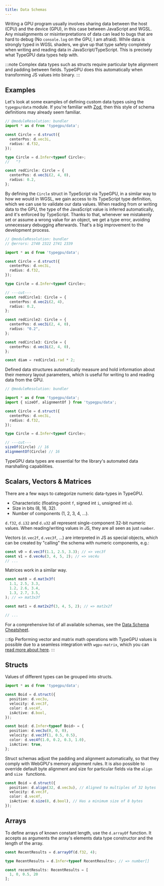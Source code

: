 ```yaml
---
title: Data Schemas
---
```


Writing a GPU program usually involves sharing data between the host (CPU) and the device (GPU), in this case between JavaScript and WGSL.
Any misalignments or misinterpretations of data can lead to bugs that are hard to debug (No `console.log` on the GPU, I am afraid).
While data is strongly typed in WGSL shaders, we give up that type safety completely when writing and reading data in JavaScript/TypeScript.
This is precisely what TypeGPU data types help with.

:::note
Complex data types such as structs require particular byte alignment and padding between fields. TypeGPU does this automatically when transforming JS values into binary.
:::

## Examples

Let's look at some examples of defining custom data types using the `typegpu/data` module. If you're familiar with [Zod](https://zod.dev/), then this style of schema definitions may already seem familiar.

```ts twoslash
// @moduleResolution: bundler
import * as d from 'typegpu/data';

const Circle = d.struct({
  centerPos: d.vec3i,
  radius: d.f32,
});

type Circle = d.Infer<typeof Circle>;
//   ^?

const redCircle: Circle = {
  centerPos: d.vec3i(2, 4, 0),
  radius: 0.2,
};
```

By defining the `Circle` struct in TypeScript via TypeGPU, in a similar way to how we would in WGSL, we gain access to its TypeScript type
definition, which we can use to validate our data values. When reading from or writing data to the GPU, the type of the JavaScript value
is inferred automatically, and it's enforced by TypeScript. Thanks to that, whenever we mistakenly set or assume a wrong value for an object,
we get a type error, avoiding unnecessary debugging afterwards. That's a big improvement to the development process.

```ts twoslash
// @moduleResolution: bundler
// @errors: 2740 2322 2741 2339

import * as d from 'typegpu/data';

const Circle = d.struct({
  centerPos: d.vec3i,
  radius: d.f32,
});

type Circle = d.Infer<typeof Circle>;

// ---cut---
const redCircle1: Circle = {
  centerPos: d.vec2i(2, 4), 
  radius: 0.2,
};

const redCircle2: Circle = {
  centerPos: d.vec3i(2, 4, 0), 
  radius: "0.2",
};

const redCircle3: Circle = {
  centerPos: d.vec3i(2, 4, 0), 
};

const diam = redCircle1.rad * 2;
```

Defined data structures automatically measure and hold information about their memory layout parameters, which is useful for writing to and reading data from the GPU.

```ts twoslash
// @moduleResolution: bundler

import * as d from 'typegpu/data';
import { sizeOf, alignmentOf } from 'typegpu/data';

const Circle = d.struct({
  centerPos: d.vec3i,
  radius: d.f32,
});

type Circle = d.Infer<typeof Circle>;

// ---cut---
sizeOf(Circle) // 16
alignmentOf(Circle) // 16
```

TypeGPU data types are essential for the library's automated data marshalling capabilities.

## Scalars, Vectors & Matrices

There are a few ways to categorize numeric data-types in TypeGPU.
- Characteristic (floating-point `f`, signed int `i`, unsigned int `u`).
- Size in bits (8, 16, 32).
- Number of components (1, 2, 3, 4, ...).

`d.f32`, `d.i32` and `d.u32` all represent single-component 32-bit numeric values. When reading/writing values
in JS, they are all seen as just `number`.

Vectors (`d.vec2f`, `d.vec3f`, ...) are interpreted in JS as special objects, which can be created by "calling" the schema
with numeric components, e.g.:
```ts
const v0 = d.vec3f(1.1, 2.5, 3.3); // => vec3f
const v1 = d.vec4u(3, 4, 5, 2); // => vec4u
// ...
```

Matrices work in a similar way.
```ts
const mat0 = d.mat3x3f(
  1.1, 2.5, 3.3,
  1.2, 2.6, 3.4,
  1.3, 2.7, 3.5,
); // => mat3x3f

const mat1 = d.mat2x2f(3, 4, 5, 2); // => mat2x2f

// ...
```

For a comprehensive list of all available schemas, see the [Data Schema Cheatsheet](/TypeGPU/reference/data-schema-cheatsheet).

:::tip
Performing vector and matrix math operations with TypeGPU values is possible due
to a seamless integration with `wgpu-matrix`, which you can [read more about here](/TypeGPU/integration/working-with-wgpu-matrix).
:::

## Structs

Values of different types can be grouped into structs.

```ts 
import * as d from 'typegpu/data';

const Boid = d.struct({
  position: d.vec3u,
  velocity: d.vec3f,
  color: d.vec4f,
  isActive: d.bool,
});

const boid: d.Infer<typeof Boid> = {
  position: d.vec3u(0, 0, 0),
  velocity: d.vec3f(1, 0.5, 0.5),
  color: d.vec4f(1.0, 0.2, 0.3, 1.0),
  isActive: true,
};
```

Struct schemas adjust the padding and alignment automatically, so that they comply with WebGPU's memory alignment rules.
It is also possible to override default byte alignment and size for particular fields via the `align` and `size ` functions.

```ts 
const Boid = d.struct({
  position: d.align(32, d.vec3u), // Aligned to multiples of 32 bytes
  velocity: d.vec3f,
  color: d.vec4f,
  isActive: d.size(8, d.bool), // Has a minimum size of 8 bytes
});
```

## Arrays

To define arrays of known constant length, use the `d.arrayOf` function. It accepts as arguments the array's elements data type constructor and the length of the array.

```ts
const RecentResults = d.arrayOf(d.f32, 4);

type RecentResults = d.Infer<typeof RecentResults>; // => number[]

const recentResults: RecentResults = [
  1, 0, 0.5, 20
];
```

